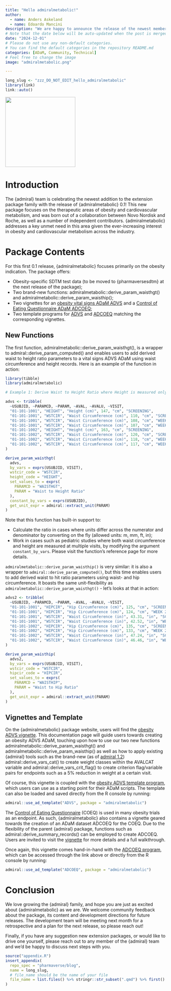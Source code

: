 ```yaml
---
title: "Hello admiralmetabolic!"
author:
  - name: Anders Askeland
  - name: Edoardo Mancini
description: "We are happy to announce the release of the newest member of the {admiral} family - {admiralmetabolic}!"
# Note that the date below will be auto-updated when the post is merged.
date: "2024-12-01"
# Please do not use any non-default categories.
# You can find the default categories in the repository README.md
categories: [ADaM, Community, Technical]
# Feel free to change the image
image: "admiralmetabolic.png"

---
```


<!--------------- typical setup ----------------->

```r
long_slug <- "zzz_DO_NOT_EDIT_hello_admiralmetabolic"
library(link)
link::auto()
```

<!--------------- post begins here ----------------->

[![](admiralmetabolic.png){fig-align="center" width="220"}](https://pharmaverse.github.io/admiralmetabolic/index.html)

# Introduction

The {admiral} team is celebrating the newest addition to the extension package family with the release of {admiralmetabolic} 0.1! This new package focuses on the therapeutic areas of obesity and cardiovascular metabolism, and was born out of a collaboration between Novo Nordisk and Roche, as well as a number of independent contributors. {admiralmetabolic} addresses a key unmet need in this area given the ever-increasing interest in obesity and cardiovascular metabolism across the industry.

# Package Contents

For this first 0.1 release, {admiralmetabolic} focuses primarily on the obesity indication. The package offers:

* Obesity-specific SDTM test data (to be moved to {pharmaversesdtm} at the next release of the package);
* Two brand-new functions: admiralmetabolic::derive_param_waisthgt() and admiralmetabolic::derive_param_waisthip();
* Two vignettes for an [obesity vital signs ADaM ADVS](https://pharmaverse.github.io/admiralmetabolic/articles/advs.html) and a [Control of Eating Questionnaire ADaM ADCOEQ](https://pharmaverse.github.io/admiralmetabolic/articles/adcoeq.html);
* Two template programs for [ADVS](https://github.com/pharmaverse/admiralmetabolic/blob/main/inst/templates/ad_advs.R) and [ADCOEQ](https://github.com/pharmaverse/admiralmetabolic/blob/main/inst/templates/ad_adcoeq.R) matching the corresponding vignettes.

## New Functions

The first function, admiralmetabolic::derive_param_waisthgt(), is a wrapper to admiral::derive_param_computed() and enables users to add derived waist to height ratio parameters to a vital signs ADVS ADaM using waist circumference and height records. Here is an example of the function in action:

```r
library(tibble)
library(admiralmetabolic)

# Example 1: Derive Waist to Height Ratio where Height is measured only once

advs <- tribble(
  ~USUBJID, ~PARAMCD, ~PARAM, ~AVAL, ~AVALU, ~VISIT,
  "01-101-1001", "HEIGHT", "Height (cm)", 147, "cm", "SCREENING",
  "01-101-1001", "WSTCIR", "Waist Circumference (cm)", 110, "cm", "SCREENING",
  "01-101-1001", "WSTCIR", "Waist Circumference (cm)", 108, "cm", "WEEK 2",
  "01-101-1001", "WSTCIR", "Waist Circumference (cm)", 107, "cm", "WEEK 3",
  "01-101-1002", "HEIGHT", "Height (cm)", 163, "cm", "SCREENING",
  "01-101-1002", "WSTCIR", "Waist Circumference (cm)", 120, "cm", "SCREENING",
  "01-101-1002", "WSTCIR", "Waist Circumference (cm)", 118, "cm", "WEEK 2",
  "01-101-1002", "WSTCIR", "Waist Circumference (cm)", 117, "cm", "WEEK 3",
)

derive_param_waisthgt(
  advs,
  by_vars = exprs(USUBJID, VISIT),
  wstcir_code = "WSTCIR",
  height_code = "HEIGHT",
  set_values_to = exprs(
    PARAMCD = "WAISTHGT",
    PARAM = "Waist to Height Ratio"
  ),
  constant_by_vars = exprs(USUBJID),
  get_unit_expr = admiral::extract_unit(PARAM)
)
```

Note that this function has built-in support to:

* Calculate the ratio in cases where units differ across the numerator and denominator by converting on the fly (allowed units: m, mm, ft, in);
* Work in cases such as pediatric studies where both waist circumference and height are measured at multiple visits, by modifying the argument `constant_by_vars`. Please visit the function's reference page for more details.

`admiralmetabolic::derive_param_waisthip()` is very similar: it is also a wrapper to `admiral::derive_param_computed()`, but this time enables users to add derived waist to hit ratio parameters using waist- and hip circumference. It boasts the same unit-flexibility as `admiralmetabolic::derive_param_waisthgt()` - let's looks at that in action:

```r
advs2 <- tribble(
  ~USUBJID, ~PARAMCD, ~PARAM, ~AVAL, ~AVALU, ~VISIT,
  "01-101-1001", "HIPCIR", "Hip Circumference (cm)", 125, "cm", "SCREENING",
  "01-101-1001", "HIPCIR", "Hip Circumference (cm)", 124, "cm", "WEEK 2",
  "01-101-1001", "WSTCIR", "Waist Circumference (in)", 43.31, "in", "SCREENING",
  "01-101-1001", "WSTCIR", "Waist Circumference (in)", 42.52, "in", "WEEK 2",
  "01-101-1002", "HIPCIR", "Hip Circumference (cm)", 135, "cm", "SCREENING",
  "01-101-1002", "HIPCIR", "Hip Circumference (cm)", 133, "cm", "WEEK 2",
  "01-101-1002", "WSTCIR", "Waist Circumference (in)", 47.24, "in", "SCREENING",
  "01-101-1002", "WSTCIR", "Waist Circumference (in)", 46.46, "in", "WEEK 2"
)

derive_param_waisthip(
  advs2,
  by_vars = exprs(USUBJID, VISIT),
  wstcir_code = "WSTCIR",
  hipcir_code = "HIPCIR",
  set_values_to = exprs(
    PARAMCD = "WAISTHIP",
    PARAM = "Waist to Hip Ratio"
  ),
  get_unit_expr = admiral::extract_unit(PARAM)
)
```

## Vignettes and Template

On the {admiralmetabolic} package website, users will find the [obesity ADVS vignette](https://pharmaverse.github.io/admiralmetabolic/articles/advs.html). This documentation page will guide users towards creating an obesity ADVS ADaM, touching upon how to use our two new functions admiralmetabolic::derive_param_waisthgt() and admiralmetabolic::derive_param_waisthip() as well as how to apply existing {admiral} tools such as the brand-new (as of [admiral 1.2](https://pharmaverse.github.io/blog/posts/2025-01-17_1.2_admiral.../1.2_admiral_release.html)) admiral::derive_vars_cat() to create weight classes within the AVALCAT variable and admiral::derive_vars_crit_flag() to create criterion flag/variable pairs for endpoints such as a 5% reduction in weight at a certain visit.

Of course, this vignette is coupled with the [obesity ADVS template program](https://github.com/pharmaverse/admiralmetabolic/blob/main/inst/templates/ad_advs.R), which users can use as a starting point for their ADaM scripts. The template can also be loaded and saved directly from the R console by running:

```r
admiral::use_ad_template("ADVS", package = "admiralmetabolic")
```

The [Control of Eating Questionnaire](https://licensing.leeds.ac.uk/product/control-of-eating-questionnaire-coeq) (COEQ) is used in many obesity trials as an endpoint. As such, {admiralmetabolic} also contains a vignette geared towards the creation of an ADaM dataset ADCOEQ for the COEQ. Due to the flexibility of the parent {admiral} package, functions such as admiral::derive_summary_records() can be employed to create ADCOEQ. Users are invited to visit the [vignette](https://pharmaverse.github.io/admiralmetabolic/articles/adcoeq.html) for more details and a full walkthrough. 

Once again, this vignette comes hand-in-hand with the [ADCOEQ program](https://github.com/pharmaverse/admiralmetabolic/blob/main/inst/templates/ad_advs.R), which can be accessed through the link above or directly from the R console by running:

```r
admiral::use_ad_template("ADCOEQ", package = "admiralmetabolic")
```

# Conclusion

We love growing the {admiral} family, and hope you are just as excited about {admiralmetabolic} as we are.
We welcome community feedback about the package, its content and development directions for future releases. The development team will be meeting next month for a retrospective and a plan for the next release, so please reach out! 

Finally, if you have any suggestion new extension packages, or would like to drive one yourself, please reach out to any member of the {admiral} team and we'd be happy to discuss next steps with you.

<!--------------- appendices go here ----------------->

```r
source("appendix.R")
insert_appendix(
  repo_spec = "pharmaverse/blog",
  name = long_slug,
  # file_name should be the name of your file
  file_name = list.files() %>% stringr::str_subset(".qmd") %>% first()
)
```
